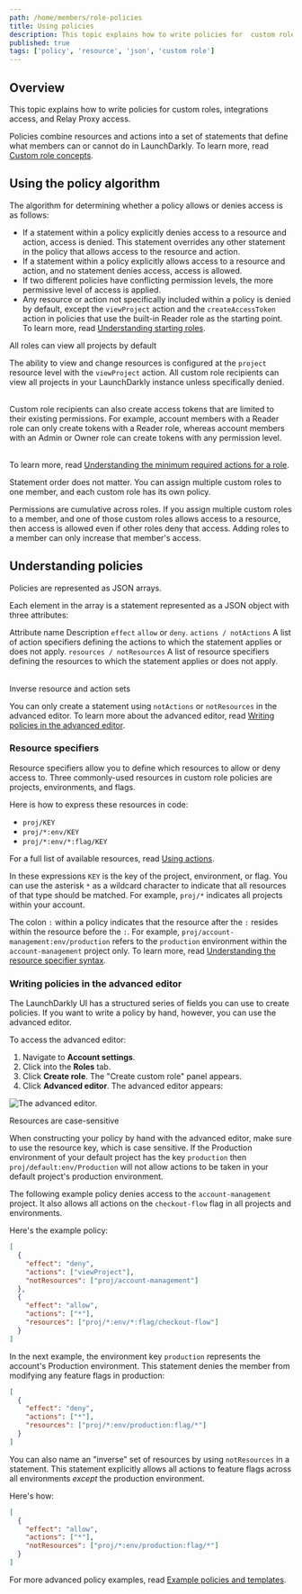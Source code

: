 ```yaml
---
path: /home/members/role-policies
title: Using policies
description: This topic explains how to write policies for  custom roles, integrations access, and Relay Proxy access. Policies combine resources and actions into a set of statements that define what members can or cannot do in LaunchDarkly.
published: true
tags: ['policy', 'resource', 'json', 'custom role']
---
```


## Overview

This topic explains how to write policies for custom roles, integrations access, and Relay Proxy access.

Policies combine resources and actions into a set of statements that define what members can or cannot do in LaunchDarkly. To learn more, read [Custom role concepts](/home/members/role-concepts).

## Using the policy algorithm

The algorithm for determining whether a policy allows or denies access is as follows:

- If a statement within a policy explicitly denies access to a resource and action, access is denied. This statement overrides any other statement in the policy that allows access to the resource and action.
- If a statement within a policy explicitly allows access to a resource and action, and no statement denies access, access is allowed.
- If two different policies have conflicting permission levels, the more permissive level of access is applied.
- Any resource or action not specifically included within a policy is denied by default, except the `viewProject` action and the `createAccessToken` action in policies that use the built-in Reader role as the starting point. To learn more, read [Understanding starting roles](/home/members/role-create#understanding-starting-roles).

<Callout intent="info">
<CalloutTitle>All roles can view all projects by default</CalloutTitle>
<CalloutDescription>

The ability to view and change resources is configured at the `project` resource level with the `viewProject` action. All custom role recipients can view all projects in your LaunchDarkly instance unless specifically denied.<br/><br/>

Custom role recipients can also create access tokens that are limited to their existing permissions. For example, account members with a Reader role can only create tokens with a Reader role, whereas account members with an Admin or Owner role can create tokens with any permission level.<br/><br/>

To learn  more, read [Understanding the minimum required actions for a role](/home/members/role-concepts#understanding-the-minimum-required-actions-for-a-role).

</CalloutDescription>
</Callout>

Statement order does not matter. You can assign multiple custom roles to one member, and each custom role has its own policy.

Permissions are cumulative across roles. If you assign multiple custom roles to a member, and one of those custom roles allows access to a resource, then access is allowed even if other roles deny that access. Adding roles to a member can only increase that member's access.

## Understanding policies

Policies are represented as JSON arrays.

Each element in the array is a statement represented as a JSON object with three attributes:

<Table>
  <TableHeader>
    <TableHeadCell>Attribute name</TableHeadCell>
    <TableHeadCell>Description</TableHeadCell>
  </TableHeader>
  <TableBody>
    <TableRow>
      <TableCell>
        <code>effect</code>
      </TableCell>
      <TableCell><code>allow</code> or <code>deny</code>.</TableCell>
    </TableRow>
    <TableRow>
      <TableCell>
        <code>actions / notActions</code>
      </TableCell>
      <TableCell>
        A list of action specifiers defining the actions to which the statement applies or does not apply.
      </TableCell>
    </TableRow>
    <TableRow>
      <TableCell>
        <code>resources / notResources</code>
      </TableCell>
      <TableCell>
        A list of resource specifiers defining the resources to which the statement applies or does not apply.
      </TableCell>
    </TableRow>
  </TableBody>
</Table>

<Callout intent="info">
<CalloutTitle>Inverse resource and action sets</CalloutTitle>
<CalloutDescription>

You can only create a statement using `notActions` or `notResources` in the advanced editor. To learn more about the advanced editor, read [Writing policies in the advanced editor](#writing-policies-in-the-advanced-editor).

</CalloutDescription>
</Callout>

### Resource specifiers

Resource specifiers allow you to define which resources to allow or deny access to. Three commonly-used resources in custom role policies are projects, environments, and flags.

Here is how to express these resources in code:

- `proj/KEY`
- `proj/*:env/KEY`
- `proj/*:env/*:flag/KEY`

For a full list of available resources, read [Using actions](/home/members/role-actions).

In these expressions `KEY` is the key of the project, environment, or flag. You can use the asterisk `*` as a wildcard character to indicate that all resources of that type should be matched. For example, `proj/*` indicates all projects within your account.

The colon `:` within a policy indicates that the resource after the `:` resides within the resource before the `:`. For example, `proj/account-management:env/production` refers to the `production` environment within the `account-management` project only. To learn more, read [Understanding the resource specifier syntax](/home/members/role-resources#understanding-the-resource-specifier-syntax).

### Writing policies in the advanced editor

The LaunchDarkly UI has a structured series of fields you can use to create policies. If you want to write a policy by hand, however, you can use the advanced editor.

To access the advanced editor:

1. Navigate to **Account settings**.
2. Click into the **Roles** tab.
3. Click **Create role**. The "Create custom role" panel appears.
4. Click **Advanced editor**. The advanced editor appears:

![The advanced editor.](settings-roles-advanced-editor.png)

<Callout intent="alert">
<CalloutTitle>Resources are case-sensitive</CalloutTitle>
<CalloutDescription>

When constructing your policy by hand with the advanced editor, make sure to use the resource key, which is case sensitive. If the Production environment of your default project has the key `production` then `proj/default:env/Production` will not allow actions to be taken in your default project's production environment.

</CalloutDescription>
</Callout>

The following example policy denies access to the `account-management` project. It also allows all actions on the `checkout-flow` flag in all projects and environments.

Here's the example policy:

<CodeSample>
<CSTab label="Policy">

```json
[
  {
    "effect": "deny",
    "actions": ["viewProject"],
    "notResources": ["proj/account-management"]
  },
  {
    "effect": "allow",
    "actions": ["*"],
    "resources": ["proj/*:env/*:flag/checkout-flow"]
  }
]
```

</CSTab>
</CodeSample>

In the next example, the environment key `production` represents the account's Production environment. This statement denies the member from modifying any feature flags in production:

<CodeSample>
<CSTab label="Statement">

```json
[
  {
    "effect": "deny",
    "actions": ["*"],
    "resources": ["proj/*:env/production:flag/*"]
  }
]
```

</CSTab>
</CodeSample>

You can also name an "inverse" set of resources by using `notResources` in a statement. This statement explicitly allows all actions to feature flags across all environments _except_ the production environment.

Here's how:

<CodeSample>
<CSTab label="notResources statement">

```json
[
  {
    "effect": "allow",
    "actions": ["*"],
    "notResources": ["proj/*:env/production:flag/*"]
  }
]
```

</CSTab>
</CodeSample>

For more advanced policy examples, read [Example policies and templates](/home/members/example-policies).
